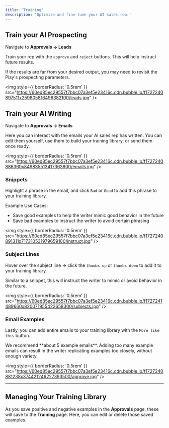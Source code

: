 ```yaml
---
title: 'Training'
description: 'Optimize and fine-tune your AI sales rep.'
---
```


## Train your AI Prospecting

Navigate to **Approvals -> Leads**

Train your rep with the `approve` and `reject` buttons. This will help instruct future results. 

<Warning>
If the results are far from your desired output, you may need to revisit the Play's prospecting parameters.
</Warning>

<img
  style={{ borderRadius: '0.5rem' }}
  src="https://60ed85ec29557f7bbc07a3ef5e23416c.cdn.bubble.io/f1727240897511x259805816496382100/leads.jpg"
/>


## Train your AI Writing

Navigate to **Approvals -> Emails**

Here you can interact with the emails your AI sales rep has written. You can edit them yourself, use them to build your training library, or send them once ready.

<img
  style={{ borderRadius: '0.5rem' }}
  src="https://60ed85ec29557f7bbc07a3ef5e23416c.cdn.bubble.io/f1727240886360x849835513417363800/emails.jpg"
/>

### Snippets

Highlight a phrase in the email, and click `Bad` or `Good` to add this phrase to your training library. 

Example Use Cases:
- Save good examples to help the writer mimic good behavior in the future
- Save bad examples to instruct the writer to avoid certain phrasing

<img
  style={{ borderRadius: '0.5rem' }}
  src="https://60ed85ec29557f7bbc07a3ef5e23416c.cdn.bubble.io/f1727240891311x717310531979659100/instruct.jpg"
/>

### Subject Lines

Hover over the subject line -> click the `thumbs up` or `thumbs down` to add it to your training library.

Similar to a snippet, this will instruct the writer to mimic or avoid behavior in the future.

<img
  style={{ borderRadius: '0.5rem' }}
  src="https://60ed85ec29557f7bbc07a3ef5e23416c.cdn.bubble.io/f1727241489660x820071955422658300/subjects.jpg"
/>

### Email Examples

Lastly, you can add entire emails to your training library with the `More like this` button.

<Tip>
We recommend **about 5 example emails**. Adding too many example emails can result in the writer replicating examples too closely, without enough variety.
</Tip>

<img
  style={{ borderRadius: '0.5rem' }}
  src="https://60ed85ec29557f7bbc07a3ef5e23416c.cdn.bubble.io/f1727240881238x374421246227393500/approve.jpg"
/>


---

## Managing Your Training Library

As you save positive and negative examples in the **Approvals** page, these will save to the **Training** page. Here, you can edit or delete those saved examples.